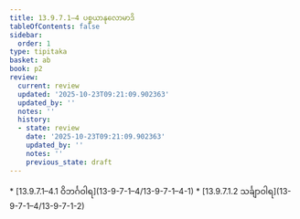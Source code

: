 ```yaml
---
title: 13.9.7.1–4 ပစ္စယာနုလောမာဒိ
tableOfContents: false
sidebar:
  order: 1
type: tipitaka
basket: ab
book: p2
review:
  current: review
  updated: '2025-10-23T09:21:09.902363'
  updated_by: ''
  notes: ''
  history:
  - state: review
    date: '2025-10-23T09:21:09.902363'
    updated_by: ''
    notes: ''
    previous_state: draft
---
```



<ReviewStatus review={frontmatter.review} showDetails={true} />

<HypothesisAnnotation frontmatter={frontmatter} />

<DynamicBreadcrumb />



<TableOfContents book="p2" section="13.9.7.1">
* [13.9.7.1–4.1 ဝိဘင်္ဂဝါရ](13-9-7-1–4/13-9-7-1–4-1)
* [13.9.7.1.2 သင်္ချာဝါရ](13-9-7-1–4/13-9-7-1-2)
</TableOfContents>